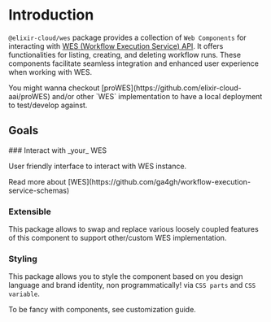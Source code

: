 
# Introduction

`@elixir-cloud/wes` package provides a collection of `Web Components` for interacting with
[WES (Workflow Execution Service) API](https://github.com/ga4gh/workflow-execution-service-schemas/blob/develop/openapi/workflow_execution_service.openapi.yaml). It offers functionalities for listing, creating, and deleting workflow runs. These components facilitate
seamless integration and enhanced user experience when working with WES.

<Callout type='info' emoji='🏃‍♀️'>
  You might wanna checkout [proWES](https://github.com/elixir-cloud-aai/proWES) and/or other `WES`
  implementation to have a local deployment to test/develop against.
</Callout>

## Goals

<Steps>
### Interact with _your_ WES

User friendly interface to interact with WES instance.

<Callout emoji='📔' type='info'>
  Read more about [WES](https://github.com/ga4gh/workflow-execution-service-schemas)
</Callout>

### Extensible

This package allows to swap and replace various loosely coupled features
of this component to support other/custom WES implementation.

### Styling

This package allows you to style the component based on you design language and
brand identity, non programmatically! via `CSS parts` and `CSS variable`.

<Callout type='info' emoji='💃'>
  To be fancy with components, see customization guide.
</Callout>

</Steps>
